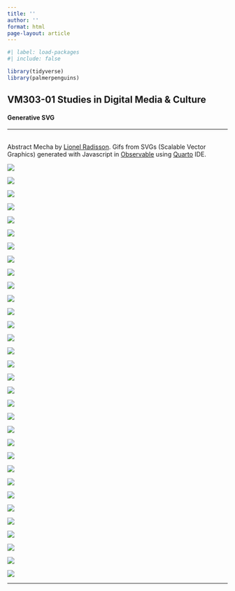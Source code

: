 ```yaml
---
title: ''
author: ''
format: html
page-layout: article
---
```


```r
#| label: load-packages
#| include: false

library(tidyverse)
library(palmerpenguins)
```

## VM303-01 Studies in Digital Media & Culture

#### Generative SVG

***

:::{.aside}
<br />
Abstract Mecha by [Lionel Radisson](https://www.instagram.com/makio135). Gifs from SVGs (Scalable Vector Graphics) generated with Javascript in [Observable](https://observablehq.com/@makio135/abstract-mecha-animated-version) using [Quarto](https://quarto.org/) IDE.
:::

::: {layout-ncol="8"}
![](gif/mecha1.gif){.lightbox fig-alt="An SVG generated with a mecha anime-type pattern"} 

![](gif/mecha2.gif){.lightbox fig-alt="An SVG generated with a mecha anime-type pattern"}

![](gif/mecha3.gif){.lightbox fig-alt="An SVG gnerated with a mecha anime-type pattern"}

![](gif/mecha4.gif){.lightbox fig-alt="An SVG generated with a mecha anime-type pattern"}

![](gif/mecha5.gif){.lightbox fig-alt="An SVG generated with a mecha anime-type pattern"}

![](gif/mecha6.gif){.lightbox fig-alt="An SVG generated with a mecha anime-type pattern"}

![](gif/mecha7.gif){.lightbox fig-alt="An SVG generated with a mecha anime-type pattern"}

![](gif/mecha8.gif){.lightbox fig-alt="An SVG generated with a mecha anime-type pattern"}

![](gif/mecha9.gif){.lightbox fig-alt="An SVG generated with a mecha anime-type pattern"}

![](gif/mecha10.gif){.lightbox fig-alt="An SVG generated with a mecha anime-type pattern"}

![](gif/mecha11.gif){.lightbox fig-alt="An SVG generated with a mecha anime-type pattern"}

![](gif/mecha12.gif){.lightbox fig-alt="An SVG generated with a mecha anime-type pattern"}

![](gif/mecha13.gif){.lightbox fig-alt="An SVG generated with a mecha anime-type pattern"}

![](gif/mecha14.gif){.lightbox fig-alt="An SVG generated with a mecha anime-type pattern"}

![](gif/mecha15.gif){.lightbox fig-alt="An SVG generated with a mecha anime-type pattern"}

![](gif/mecha16.gif){.lightbox fig-alt="An SVG generated with a mecha anime-type pattern"}

![](gif/mecha17.gif){.lightbox fig-alt="An SVG generated with a mecha anime-type pattern"}

![](gif/mecha18.gif){.lightbox fig-alt="An SVG generated with a mecha anime-type pattern"}

![](gif/mecha19.gif){.lightbox fig-alt="An SVG generated with a mecha anime-type pattern"}

![](gif/mecha20.gif){.lightbox fig-alt="An SVG generated with a mecha anime-type pattern"}

![](gif/mecha21.gif){.lightbox fig-alt="An SVG generated with a mecha anime-type pattern"}

![](gif/mecha22.gif){.lightbox fig-alt="An SVG generated with a mecha anime-type pattern"}

![](gif/mecha23.gif){.lightbox fig-alt="An SVG generated with a mecha anime-type pattern"}

![](gif/mecha24.gif){.lightbox fig-alt="An SVG generated with a mecha anime-type pattern"}

![](gif/mecha25.gif){.lightbox fig-alt="An SVG generated with a mecha anime-type pattern"}

![](gif/mecha26.gif){.lightbox fig-alt="An SVG generated with a mecha anime-type pattern"}

![](gif/mecha27.gif){.lightbox fig-alt="An SVG generated with a mecha anime-type pattern"}

![](gif/mecha28.gif){.lightbox fig-alt="An SVG generated with a mecha anime-type pattern"}

![](gif/mecha29.gif){.lightbox fig-alt="An SVG generated with a mecha anime-type pattern"}

![](gif/mecha30.gif){.lightbox fig-alt="An SVG generated with a mecha anime-type pattern"}

![](gif/mecha31.gif){.lightbox fig-alt="An SVG generated with a mecha anime-type pattern"}

![](gif/mecha32.gif){.lightbox fig-alt="An SVG generated with a mecha anime-type pattern"}
:::

------------------------------------------------------------------------
